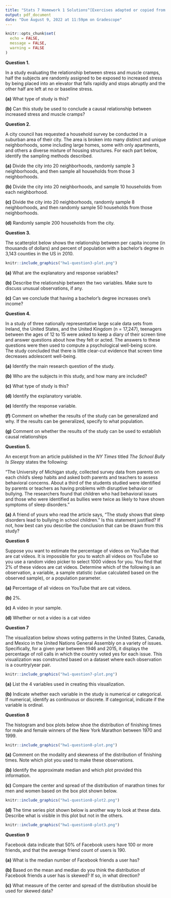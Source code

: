 ```yaml
---
title: "Stats 7 Homework 1 Solutions^[Exercises adapted or copied from OpenIntro Statistics (4th edition) by David Diez, Mine Cetinkaya-Rundel, and Christopher D Barr https://www.openintro.org/book/os/ protected under the Creative Commons License https://creativecommons.org/licenses/by-sa/3.0/]"
output: pdf_document
date: "Due August 9, 2022 at 11:59pm on Gradescope"
---
```


```r
knitr::opts_chunk$set(
  echo = FALSE,
  message = FALSE,
  warning = FALSE
)
```

**Question 1.**  

In a study evaluating the relationship between stress and muscle cramps, half the subjects are randomly assigned to be exposed to increased stress by being placed into an elevator that falls rapidly and stops abruptly and the other half are left at no or baseline stress.

**(a)** What type of study is this?

**(b)** Can this study be used to conclude a causal relationship between increased stress and muscle cramps?


**Question 2.**

A city council has requested a household survey be conducted in a suburban area of their city. The area is broken into many distinct and unique neighborhoods, some including large homes, some with only apartments, and others a diverse mixture of housing structures. For each part below, identify the sampling methods described.

**(a)** Divide the city into 20 neighborhoods, randomly sample 3 neighborhoods, and then sample all households from those 3 neighborhoods.

**(b)** Divide the city into 20 neighborhoods, and sample 10 households from each neighborhood.

**(c)** Divide the city into 20 neighborhoods, randomly sample 8 neighborhoods, and then randomly sample 50 households from those neighborhoods.

**(d)** Randomly sample 200 households from the city.


**Question 3.**

The scatterplot below shows the relationship between per capita income (in thousands of dollars) and percent of population with a bachelor’s degree in 3,143 counties in the US in 2010.

```r
knitr::include_graphics("hw1-question3-plot.png")
```

**(a)** What are the explanatory and response variables?

**(b)** Describe the relationship between the two
variables. Make sure to discuss unusual observations, if any.

**(c)** Can we conclude that having a bachelor’s
degree increases one’s income?


**Question 4.**

In a study of three nationally representative large scale data sets from Ireland, the United States, and the United Kingdom (n = 17,247), teenagers between the ages of 12 to 15 were asked to keep a diary of their screen time and answer questions about how they felt or acted. The answers to these questions were then used to compute a psychological well-being score. The study concluded that there is little clear-cut evidence that screen time decreases adolescent well-being.

**(a)** Identify the main research question of the study.

**(b)** Who are the subjects in this study, and how many are included?

**(c)** What type of study is this?

**(d)** Identify the explanatory variable.

**(e)** Identify the response variable.

**(f)** Comment on whether the results of the study can be generalized and why. If the results can be generalized, specify to what population.

**(g)** Comment on whether the results of the study can be used to establish causal relationships


**Question 5.**

An excerpt from an article published in the *NY Times* titled *The School Bully Is Sleepy* states the following:

"The University of Michigan study, collected survey data from parents on each child's sleep habits and asked both parents and teachers to assess behavioral concerns. About a third of the students studied were identified by parents or teachers as having problems with disruptive behavior or bullying. The researchers found that children who had behavioral issues and those who were identified as bullies were twice as likely to have shown symptoms of sleep disorders."

**(a)** A friend of yours who read the article says, "The study shows that sleep disorders lead to bullying in school children." Is this statement justified? If not, how best can you describe the conclusion that can be drawn from this study?


**Question 6**  

Suppose you want to estimate the percentage of videos on YouTube that are cat videos. It is impossible for you to watch all videos on YouTube so you use a random video picker to select 1000 videos for you. You find that 2% of these videos are cat videos. Determine which of the following is an observation, a variable, a sample statistic (value calculated based on the observed sample), or a population parameter.

**(a)** Percentage of all videos on YouTube that are cat videos.

**(b)** 2%.

**(c)** A video in your sample.

**(d)** Whether or not a video is a cat video


**Question 7**

The visualization below shows voting patterns in the United States, Canada, and Mexico in the United Nations General Assembly on a variety of issues. Specifically, for a given year between 1946 and 2015, it displays the percentage of roll calls in which the country voted yes for each issue. This visualization was constructed based on a dataset where each observation is a country/year pair.

```r
knitr::include_graphics("hw1-question7-plot.png")
```

**(a)** List the 4 variables used in creating this visualization. 

**(b)** Indicate whether each variable in the study is numerical or categorical. If numerical, identify as continuous or discrete. If categorical, indicate if the variable is ordinal.


**Question 8**  

The histogram and box plots below shoe the distribution of finishing times for male and female winners of the New York Marathon between 1970 and 1999.
```r
knitr::include_graphics("hw1-question8-plot.png")
```

**(a)** Comment on the modality and skewness of the distribution of finishing times. Note which plot you used to make these observations.

**(b)** Identify the approximate median and which plot provided this information.

**(c)** Compare the center and spread of the distribution of marathon times for men and women based on the box plot shown below.

```r
knitr::include_graphics("hw1-question8-plot2.png")
```

**(d)** The time series plot shown below is another way to look at these data. Describe what is visible in this plot but not in the others.

```r
knitr::include_graphics("hw1-question8-plot3.png")
```


**Question 9**

Facebook data indicate that 50% of Facebook users have 100 or more friends, and that the average friend count of users is 190.

**(a)** What is the median number of Facebook friends a user has?

**(b)** Based on the mean and median do you think the distribution of Facebook friends a user has is skewed? If so, in what direction?

**(c)** What measure of the center and spread of the distribution should be used for skewed data?
